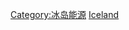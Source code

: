 {{Commonscat|Renewable energy in Iceland}}
{{Portal box|冰岛|可再生能源}}
{{Catmain|冰島的可再生能源}}

{{DEFAULTSORT:Renewable Energy In Iceland}}
[[Category:冰岛能源|Category:冰岛能源]]
[[Category:歐洲各國可再生能源|Iceland]]